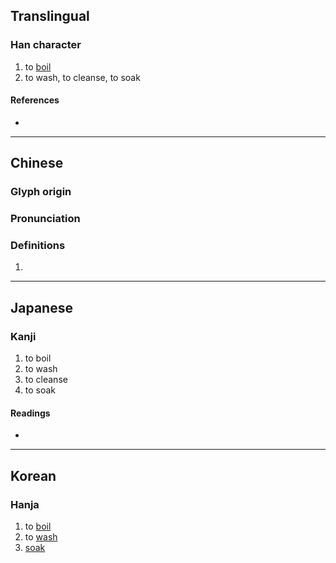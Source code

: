{{character info/new}}
==Translingual==

===Han character===
{{Han char|rn=85|rad=水|as=17|sn=20|four=38127|canj=EOMB,XEOMB|ids=⿰氵龠}}

# to [[boil]]
# to wash, to cleanse, to soak

====References====
* {{Han ref|kx=0661.160|dkj=18709|dj=1071.020|hdz=31788.100|uh=7039|ud=28729|bh=F465|bd=62565}}

----

==Chinese==
{{zh-forms}}

===Glyph origin===
{{Han etym}}

===Pronunciation===
{{zh-pron
|m=yuè
|c=joek6
|h=pfs=
|md=
|mn=
|w=
|mc=y
|oc=y
|cat=
}}

===Definitions===
{{zh-hanzi}}

# {{rfdef|lang=zh}}

----

==Japanese==

===Kanji===
{{ja-kanji|grade=|rs=水17}}

# to boil
# to wash
# to cleanse
# to soak

====Readings====
* {{ja-readings|on=[[せく]] (seku), [[よう]] (yō)|kun=[[ひたす]] (hitasu)}}

----

==Korean==

===Hanja===
{{ko-hanja|hangeul=약|eumhun=|rv=yak|mr=yak|y=yak}}

# to [[boil]]
# to [[wash]]
# [[soak]]